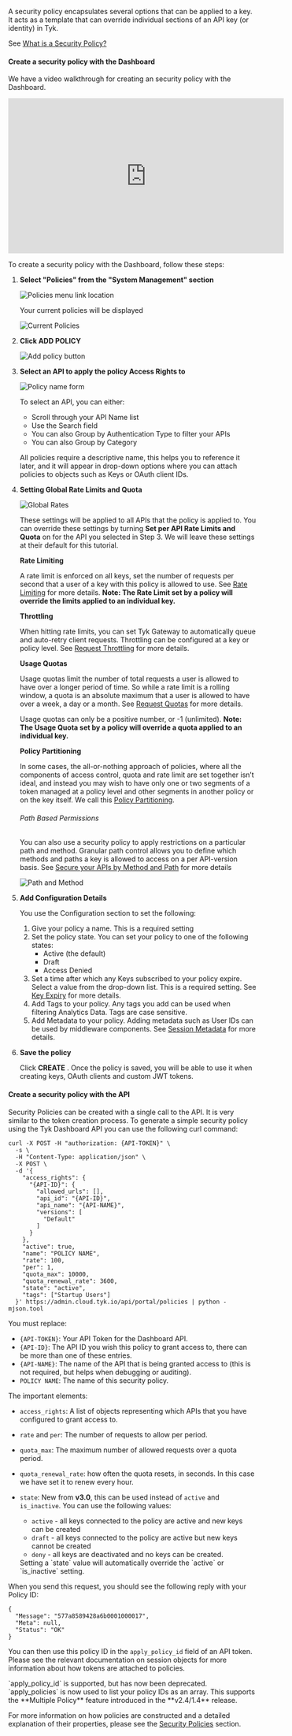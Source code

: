 ---
---

A security policy encapsulates several options that can be applied to a key. It acts as a template that can override individual sections of an API key (or identity) in Tyk.

See [What is a Security Policy?](/docs/5.8/api-management/policies#what-is-a-security-policy)


#### Create a security policy with the Dashboard

We have a video walkthrough for creating an security policy with the Dashboard.

<iframe width="560" height="315" src="https://www.youtube.com/embed/y4xVUvUvFRE" frameborder="0" allow="accelerometer; autoplay; clipboard-write; encrypted-media; gyroscope; picture-in-picture" allowfullscreen></iframe>


To create a security policy with the Dashboard, follow these steps:

1. **Select "Policies" from the "System Management" section**

    <img src="/img/2.10/policies_menu.png" alt="Policies menu link location" />

    Your current policies will be displayed

    <img src="/img/2.10/policy_list.png" alt="Current Policies" />

2. **Click ADD POLICY**

    <img src="/img/2.10/add_policy.png" alt="Add policy button" />

3. **Select an API to apply the policy Access Rights to**

    <img src="/img/2.10/select_api_policy.png" alt="Policy name form" />

    To select an API, you can either:

    * Scroll through your API Name list
    * Use the Search field
    * You can also Group by Authentication Type to filter your APIs
    * You can also Group by Category 

    All policies require a descriptive name, this helps you to reference it later, and it will appear in drop-down options where you can attach policies to objects such as Keys or OAuth client IDs.

4. **Setting Global Rate Limits and Quota**

    <img src="/img/2.10/global_limits_policies.png" alt="Global Rates" />

    These settings will be applied to all APIs that the policy is applied to. You can override these settings by turning **Set per API Rate Limits and Quota** on for the API you selected in Step 3. We will leave these settings at their default for this tutorial.

    **Rate Limiting**

    A rate limit is enforced on all keys, set the number of requests per second that a user of a key with this policy is allowed to use. See [Rate Limiting](/docs/5.8/api-management/rate-limit#rate-limiting-layers) for more details. **Note: The Rate Limit set by a policy will override the limits applied to an individual key.**

    **Throttling**

    When hitting rate limits, you can set Tyk Gateway to automatically queue and auto-retry client requests. Throttling can be configured at a key or policy level. See [Request Throttling](/docs/5.8/api-management/request-throttling) for more details.

    **Usage Quotas**

    Usage quotas limit the number of total requests a user is allowed to have over a longer period of time. So while a rate limit is a rolling window, a quota is an absolute maximum that a user is allowed to have over a week, a day or a month. See [Request Quotas](/docs/5.8/api-management/request-quotas) for more details.

    Usage quotas can only be a positive number, or -1 (unlimited). **Note: The Usage Quota set by a policy will override a quota applied to an individual key.**

    **Policy Partitioning**

    In some cases, the all-or-nothing approach of policies, where all the components of access control, quota and rate limit are set together isn’t ideal, and instead you may wish to have only one or two segments of a token managed at a policy level and other segments in another policy or on the key itself. We call this [Policy Partitioning](/docs/5.8/api-management/policies#partitioned-policies).

    ###### Path Based Permissions

    You can also use a security policy to apply restrictions on a particular path and method. Granular path control allows you to define which methods and paths a key is allowed to access on a per API-version basis. See [Secure your APIs by Method and Path](/docs/5.8/api-management/policies#secure-your-apis-by-method-and-path) for more details

    <img src="/img/2.10/path_and_method.png" alt="Path and Method" />

5. **Add Configuration Details**

    You use the Configuration section to set the following:

    1. Give your policy a name. This is a required setting
    2. Set the policy state. You can set your policy to one of the following states:
        * Active (the default)
        * Draft
        * Access Denied 
    3. Set a time after which any Keys subscribed to your policy expire. Select a value from the drop-down list. This is a required setting. See [Key Expiry](/docs/5.8/api-management/policies#key-expiry) for more details.
    4. Add Tags to your policy. Any tags you add can be used when filtering Analytics Data. Tags are case sensitive.
    5. Add Metadata to your policy. Adding metadata such as User IDs can be used by middleware components. See [Session Metadata](/docs/5.8/api-management/policies#what-is-a-session-metadata) for more details.

6. **Save the policy**

    Click **CREATE** . Once the policy is saved, you will be able to use it when creating keys, OAuth clients and custom JWT tokens.

#### Create a security policy with the API

Security Policies can be created with a single call to the API. It is very similar to the token creation process. To generate a simple security policy using the Tyk Dashboard API you can use the following curl command:
```{.copyWrapper}
curl -X POST -H "authorization: {API-TOKEN}" \
  -s \
  -H "Content-Type: application/json" \
  -X POST \
  -d '{
    "access_rights": {
      "{API-ID}": {
        "allowed_urls": [],
        "api_id": "{API-ID}",
        "api_name": "{API-NAME}",
        "versions": [
          "Default"
        ]
      }
    },
    "active": true,
    "name": "POLICY NAME",
    "rate": 100,
    "per": 1,
    "quota_max": 10000,
    "quota_renewal_rate": 3600,
    "state": "active",
    "tags": ["Startup Users"]
  }' https://admin.cloud.tyk.io/api/portal/policies | python -mjson.tool
```

You must replace:

*   `{API-TOKEN}`: Your API Token for the Dashboard API.
*   `{API-ID}`: The API ID you wish this policy to grant access to, there can be more than one of these entries.
*   `{API-NAME}`: The name of the API that is being granted access to (this is not required, but helps when debugging or auditing).
*   `POLICY NAME`: The name of this security policy.

The important elements:

*   `access_rights`: A list of objects representing which APIs that you have configured to grant access to.
*   `rate` and `per`: The number of requests to allow per period.
*   `quota_max`: The maximum number of allowed requests over a quota period.
*   `quota_renewal_rate`: how often the quota resets, in seconds. In this case we have set it to renew every hour.
*   `state`: New from **v3.0**, this can be used instead of `active` and `is_inactive`. You can use the following values:
    *   `active` - all keys connected to the policy are active and new keys can be created
    *   `draft` - all keys connected to the policy are active but new keys cannot be created
    *   `deny` - all keys are deactivated and no keys can be created.



    <Note>
    Setting a `state` value will automatically override the `active` or `is_inactive` setting.
    </Note>


When you send this request, you should see the following reply with your Policy ID:
```
{
  "Message": "577a8589428a6b0001000017",
  "Meta": null,
  "Status": "OK"
}
```

You can then use this policy ID in the `apply_policy_id` field of an API token. Please see the relevant documentation on session objects for more information about how tokens are attached to policies.


<Note>
`apply_policy_id` is supported, but has now been deprecated. `apply_policies` is now used to list your policy IDs as an array. This supports the **Multiple Policy** feature introduced in the **v2.4/1.4** release.
</Note>


For more information on how policies are constructed and a detailed explanation of their properties, please see the [Security Policies](/docs/5.8/api-management/policies) section.
